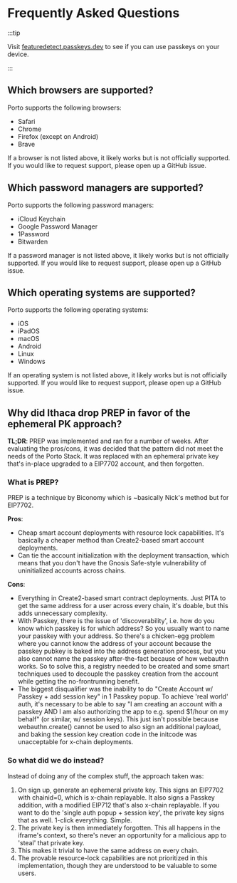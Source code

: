 # Frequently Asked Questions

:::tip

Visit [featuredetect.passkeys.dev](https://featuredetect.passkeys.dev)
to see if you can use passkeys on your device.

:::

## Which browsers are supported?

Porto supports the following browsers:

- Safari
- Chrome
- Firefox (except on Android)
- Brave

If a browser is not listed above, it likely works but is not officially supported.
If you would like to request support, please open up a GitHub issue.

## Which password managers are supported?

Porto supports the following password managers:

- iCloud Keychain
- Google Password Manager
- 1Password
- Bitwarden

If a password manager is not listed above, it likely works but is not officially supported.
If you would like to request support, please open up a GitHub issue.

## Which operating systems are supported?

Porto supports the following operating systems:

- iOS
- iPadOS
- macOS
- Android
- Linux
- Windows

If an operating system is not listed above, it likely works but is not officially supported.
If you would like to request support, please open up a GitHub issue.

## Why did Ithaca drop PREP in favor of the ephemeral PK approach?

**TL;DR**: PREP was implemented and ran for a number of weeks. After evaluating the pros/cons, it was decided that the pattern did not meet the needs of the Porto Stack. It was replaced with an ephemeral private key that's in-place upgraded to a EIP7702 account, and then forgotten.

### What is PREP?

PREP is a technique by Biconomy which is ~basically Nick's method but for EIP7702.

**Pros**:
- Cheap smart account deployments with resource lock capabilities. It's basically a cheaper method than Create2-based smart account deployments.
- Can tie the account initialization with the deployment transaction, which means that you don't have the Gnosis Safe-style vulnerability of uninitialized accounts across chains.

**Cons**:
- Everything in Create2-based smart contract deployments. Just PITA to get the same address for a user across every chain, it's doable, but this adds unnecessary complexity.
- With Passkey, there is the issue of 'discoverability', i.e. how do you know which passkey is for which address? So you usually want to name your passkey with your address. So there's a chicken-egg problem where you cannot know the address of your account because the passkey pubkey is baked into the address generation process, but you also cannot name the passkey after-the-fact because of how webauthn works. So to solve this, a registry needed to be created and some smart techniques used to decouple the passkey creation from the account while getting the no-frontrunning benefit.
- The biggest disqualifier was the inability to do "Create Account w/ Passkey + add session key" in 1 Passkey popup. To achieve 'real world' auth, it's necessary to be able to say "I am creating an account with a passkey AND I am also authorizing the app to e.g. spend $1/hour on my behalf" (or similar, w/ session keys). This just isn't possible because webauthn.create() cannot be used to also sign an additional payload, and baking the session key creation code in the initcode was unacceptable for x-chain deployments.

### So what did we do instead?

Instead of doing any of the complex stuff, the approach taken was:

1. On sign up, generate an ephemeral private key. This signs an EIP7702 with chainid=0, which is x-chain replayable. It also signs a Passkey addition, with a modified EIP712 that's also x-chain replayable. If you want to do the 'single auth popup + session key', the private key signs that as well. 1-click everything. Simple.
2. The private key is then immediately forgotten. This all happens in the iframe's context, so there's never an opportunity for a malicious app to 'steal' that private key.
3. This makes it trivial to have the same address on every chain.
4. The provable resource-lock capabilities are not prioritized in this implementation, though they are understood to be valuable to some users.
